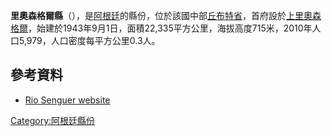 {{Coord|45|1|S|70|49|W|display=title}}

'''里奧森格爾縣'''（{{lang-es|Departamento Río Senguer}}），是[[阿根廷|阿根廷]]的縣份，位於該國中部[[丘布特省|丘布特省]]，首府設於[[上里奧森格爾|上里奧森格爾]]，始建於1943年9月1日，面積22,335平方公里，海拔高度715米，2010年人口5,979，人口密度每平方公里0.3人。

==參考資料==
*[https://web.archive.org/web/20080126094103/http://www.riosenguer.gov.ar/ Rio Senguer website] {{es icon}}

{{Argentina-geo-stub}}
[[Category:阿根廷縣份|Category:阿根廷縣份]]